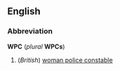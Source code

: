 ==English==
===Abbreviation===
'''WPC''' (''plural'' '''WPCs''')

#(''British'') [[woman police constable]]